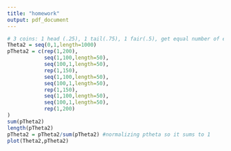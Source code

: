 ```yaml
---
title: "homework"
output: pdf_document
---
```


```r

# 3 coins: 1 head (.25), 1 tail(.75), 1 fair(.5), get equal number of each
Theta2 = seq(0,1,length=1000)
pTheta2 = c(rep(1,200),
            seq(1,100,length=50),
            seq(100,1,length=50),
            rep(1,150),
            seq(1,100,length=50),
            seq(100,1,length=50),
            rep(1,150),
            seq(1,100,length=50),
            seq(100,1,length=50),
            rep(1,200)
)
sum(pTheta2)
length(pTheta2)
pTheta2 = pTheta2/sum(pTheta2) #normalizing ptheta so it sums to 1
plot(Theta2,pTheta2)

```
